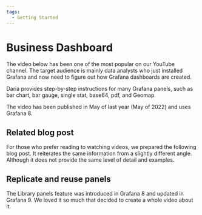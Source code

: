 ```yaml
---
tags:
  - Getting Started
---
```



# Business Dashboard

The video below has been one of the most popular on our YouTube channel. The target audience is mainly data analysts who just installed Grafana and now need to figure out how Grafana dashboards are created.

Daria provides step-by-step instructions for many Grafana panels, such as bar chart, bar gauge, single stat, base64, pdf, and Geomap.

The video has been published in May of last year (May of 2022) and uses Grafana 8.

<Youtube
  id="HNCKbGfAU0Q"
  title="How to create your Business Grafana dashboard."
/>

## Related blog post

For those who prefer reading to watching videos, we prepared the following blog post. It reiterates the same information from a slightly different angle.
Although it does not provide the same level of detail and examples.

<BlogPost
  href="/blog/how-to-create-your-first-grafana-dashboard-bd0f68d631bd/"
  src="/img/blog/2022-01-26-first-dashboard/banner.png"
/>

## Replicate and reuse panels

The Library panels feature was introduced in Grafana 8 and updated in Grafana 9. We loved it so much that decided to create a whole video about it.

<Youtube id="kCFH15QeIRY" title="Replicate and reuse panels in Grafana." />
